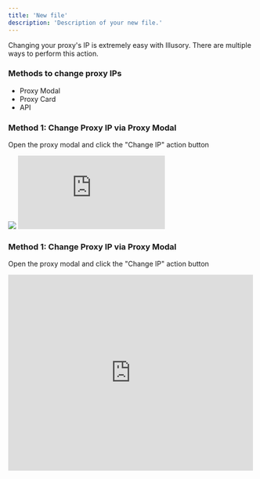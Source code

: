 ```yaml
---
title: 'New file'
description: 'Description of your new file.'
---
```


Changing your proxy's IP is extremely easy with Illusory. There are multiple ways to perform this action.

### Methods to change proxy IPs

- Proxy Modal
- Proxy Card
- API

### Method 1: Change Proxy IP via Proxy Modal

Open the proxy modal and click the "Change IP" action button

<Frame>
  <img src="/images/checks-passed.png" style={{ borderRadius: '0.5rem' }} />
</Frame>
  <iframe 
  src="https://demo.arcade.software/DO70TU5PpFbCsQm2OFTy?embed"
  title="Change Proxy IP (Modal)"
  frameborder="0"
  loading="lazy"
  webkitallowfullscreen
  mozallowfullscreen
  allowfullscreen
  style={{background: '#000000', width: '100%', height: '100vh', maxHeight: '500px', maxWidth: '700px'}}></iframe>

### Method 1: Change Proxy IP via Proxy Modal

Open the proxy modal and click the "Change IP" action button

<iframe height="400" width="500" src="https://demo.arcade.software/DO70TU5PpFbCsQm2OFTy" title="Change Proxy IP (Modal)" frameborder="0" loading="lazy" webkitallowfullscreen mozallowfullscreen allowfullscreen></iframe>
